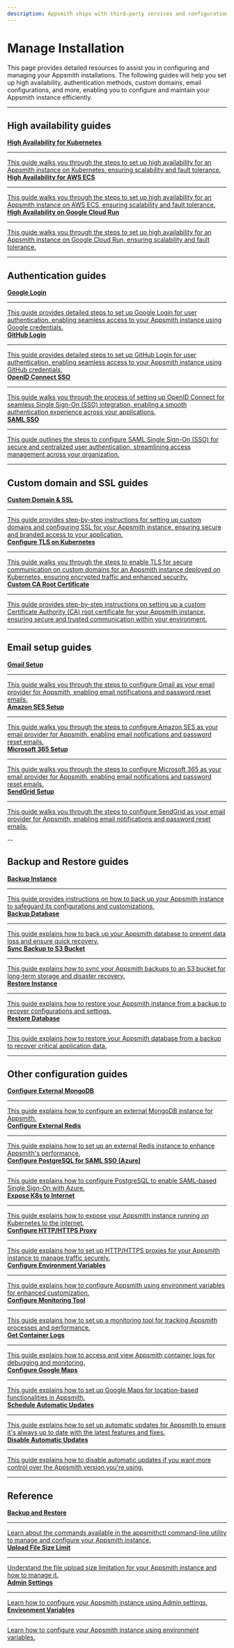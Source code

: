 ```yaml
---
description: Appsmith ships with third-party services and configurations that enhance the app-building experience. This page provides comprehensive guides to set up authentication, custom domains, email configurations, and more.
---
```


# Manage Installation  

This page provides detailed resources to assist you in configuring and managing your Appsmith installations. The following guides will help you set up high availability, authentication methods, custom domains, email configurations, and more, enabling you to configure and maintain your Appsmith instance efficiently.

---

## High availability guides  

<div className="containerGridSampleApp">
   <!-- First Row -->
   <a className="containerAnchor" href="/getting-started/setup/installation-guides/kubernetes/configure-high-availability">
       <div className="containerColumnSampleApp columnGrid column-one">
           <div className="containerHead">
               <div className="containerHeading">
                   <strong>High Availability for Kubernetes</strong>
               </div>
           </div>
           <hr className="gradient-hr" />
           <div className="containerDescription">This guide walks you through the steps to set up high availability for an Appsmith instance on Kubernetes, ensuring scalability and fault tolerance. </div>
       </div>
   </a>

   <a className="containerAnchor" href="/getting-started/setup/installation-guides/aws-ecs/set-up-high-availability">
       <div className="containerColumnSampleApp columnGrid column-two">
           <div className="containerHead">
               <div className="containerHeading">
                   <strong>High Availability for AWS ECS</strong>
               </div>
           </div>
           <hr className="gradient-hr" />
           <div className="containerDescription">This guide walks you through the steps to set up high availability for an Appsmith instance on AWS ECS, ensuring scalability and fault tolerance.</div>
       </div>
   </a>
</div>

<div className="containerGridSampleApp">

   <!-- Second Row -->
   <a className="containerAnchor" href="/getting-started/setup/installation-guides/google-cloud-run/manage-traffic">
       <div className="containerColumnSampleApp columnGrid column-one">
           <div className="containerHead">
               <div className="containerHeading">
                   <strong>High Availability on Google Cloud Run</strong>
               </div>
           </div>
           <hr className="gradient-hr" />
           <div className="containerDescription">This guide walks you through the steps to set up high availability for an Appsmith instance on  Google Cloud Run, ensuring scalability and fault tolerance.</div>
       </div>
   </a>
</div>

---

## Authentication guides  

<div className="containerGridSampleApp">

   <!-- First Row -->
   <a className="containerAnchor" href="/getting-started/setup/instance-configuration/authentication/google-login">
       <div className="containerColumnSampleApp columnGrid column-one">
           <div className="containerHead">
               <div className="containerHeading">
                   <strong>Google Login</strong>
               </div>
           </div>
           <hr className="gradient-hr" />
           <div className="containerDescription">This guide provides detailed steps to set up Google Login for user authentication, enabling seamless access to your Appsmith instance using Google credentials.</div>
       </div>
   </a>

   <a className="containerAnchor" href="/getting-started/setup/instance-configuration/authentication/github-login">
       <div className="containerColumnSampleApp columnGrid column-two">
           <div className="containerHead">
               <div className="containerHeading">
                   <strong>GitHub Login</strong>
               </div>
           </div>
           <hr className="gradient-hr" />
           <div className="containerDescription">This guide provides detailed steps to set up GitHub Login for user authentication, enabling seamless access to your Appsmith instance using GitHub credentials.</div>
       </div>
   </a>
</div>

<div className="containerGridSampleApp">

   <!-- Second Row -->
   <a className="containerAnchor" href="/getting-started/setup/instance-configuration/authentication/openid-connect-oidc">
       <div className="containerColumnSampleApp columnGrid column-one">
           <div className="containerHead">
               <div className="containerHeading">
                   <strong>OpenID Connect SSO</strong>
               </div>
           </div>
           <hr className="gradient-hr" />
           <div className="containerDescription">This guide walks you through the process of setting up OpenID Connect for seamless Single Sign-On (SSO) integration, enabling a smooth authentication experience across your applications.</div>
       </div>
   </a>

   <a className="containerAnchor" href="/getting-started/setup/instance-configuration/authentication/security-assertion-markup-language-saml">
       <div className="containerColumnSampleApp columnGrid column-three">
           <div className="containerHead">
               <div className="containerHeading">
                   <strong>SAML SSO</strong>
               </div>
           </div>
           <hr className="gradient-hr" />
           <div className="containerDescription">This guide outlines the steps to configure SAML Single Sign-On (SSO) for secure and centralized user authentication, streamlining access management across your organization.</div>
       </div>
   </a>

</div>

---

## Custom domain and SSL guides  

<div className="containerGridSampleApp">

   <!-- First Row -->
   <a className="containerAnchor" href="/getting-started/setup/instance-configuration/custom-domain">
       <div className="containerColumnSampleApp columnGrid column-one">
           <div className="containerHead">
               <div className="containerHeading">
                   <strong>Custom Domain & SSL</strong>
               </div>
           </div>
           <hr className="gradient-hr" />
           <div className="containerDescription">This guide provides step-by-step instructions for setting up custom domains and configuring SSL for your Appsmith instance, ensuring secure and branded access to your application.</div>
       </div>
   </a>

   <a className="containerAnchor" href="/getting-started/setup/instance-configuration/custom-domain/configure-tls">
       <div className="containerColumnSampleApp columnGrid column-two">
           <div className="containerHead">
               <div className="containerHeading">
                   <strong>Configure TLS on Kubernetes</strong>
               </div>
           </div>
           <hr className="gradient-hr" />
           <div className="containerDescription">This guide walks you through the steps to enable TLS for secure communication on custom domains for an Appsmith instance deployed on Kubernetes, ensuring encrypted traffic and enhanced security.</div>
       </div>
   </a>

   <a className="containerAnchor" href="/getting-started/setup/instance-configuration/custom-domain/custom-ca-root-certificate">
       <div className="containerColumnSampleApp columnGrid column-three">
           <div className="containerHead">
               <div className="containerHeading">
                   <strong>Custom CA Root Certificate</strong>
               </div>
           </div>
           <hr className="gradient-hr" />
           <div className="containerDescription">This guide provides step-by-step instructions on setting up a custom Certificate Authority (CA) root certificate for your Appsmith instance, ensuring secure and trusted communication within your environment.</div>
       </div>
   </a>

</div>

---

## Email setup guides  

<div className="containerGridSampleApp">
   <a className="containerAnchor" href="/getting-started/setup/instance-configuration/email/gmail">
       <div className="containerColumnSampleApp columnGrid column-one">
           <div className="containerHead">
               <div className="containerHeading">
                   <strong>Gmail Setup</strong>
               </div>
           </div>
           <hr className="gradient-hr" />
           <div className="containerDescription">This guide walks you through the steps to configure Gmail as your email provider for Appsmith, enabling email notifications and password reset emails.</div>
       </div>
   </a>
<a className="containerAnchor" href="/getting-started/setup/instance-configuration/email/amazon-ses">
       <div className="containerColumnSampleApp columnGrid column-two">
           <div className="containerHead">
               <div className="containerHeading">
                   <strong>Amazon SES Setup</strong>
               </div>
           </div>
           <hr className="gradient-hr" />
           <div className="containerDescription">This guide walks you through the steps to configure Amazon SES as your email provider for Appsmith, enabling email notifications and password reset emails.</div>
       </div>
   </a>
</div>

<div className="containerGridSampleApp">
    
   <!-- Second Row -->
   <a className="containerAnchor" href="/getting-started/setup/instance-configuration/email/microsoft-365">
       <div className="containerColumnSampleApp columnGrid column-one">
           <div className="containerHead">
               <div className="containerHeading">
                   <strong>Microsoft 365 Setup</strong>
               </div>
           </div>
           <hr className="gradient-hr" />
           <div className="containerDescription">This guide walks you through the steps to configure Microsoft 365 as your email provider for Appsmith, enabling email notifications and password reset emails.</div>
       </div>
   </a>

   <a className="containerAnchor" href="/getting-started/setup/instance-configuration/email/sendgrid">
       <div className="containerColumnSampleApp columnGrid column-two">
           <div className="containerHead">
               <div className="containerHeading">
                   <strong>SendGrid Setup</strong>
               </div>
           </div>
           <hr className="gradient-hr" />
           <div className="containerDescription">This guide walks you through the steps to configure SendGrid as your email provider for Appsmith, enabling email notifications and password reset emails.</div>
       </div>
   </a>
</div>

-- 

## Backup and Restore guides

<div className="containerGridSampleApp">

   <!-- First Row -->
   <a className="containerAnchor" href="/getting-started/setup/instance-management/backup-and-restore/backup-instance">
       <div className="containerColumnSampleApp columnGrid column-one">
           <div className="containerHead">
               <div className="containerHeading">
                   <strong>Backup Instance</strong>
               </div>
           </div>
           <hr className="gradient-hr" />
           <div className="containerDescription">This guide provides instructions on how to back up your Appsmith instance to safeguard its configurations and customizations.</div>
       </div>
   </a>

   <a className="containerAnchor" href="/getting-started/setup/instance-management/backup-and-restore/backup-database">
       <div className="containerColumnSampleApp columnGrid column-two">
           <div className="containerHead">
               <div className="containerHeading">
                   <strong>Backup Database</strong>
               </div>
           </div>
           <hr className="gradient-hr" />
           <div className="containerDescription">This guide explains how to back up your Appsmith database to prevent data loss and ensure quick recovery.</div>
       </div>
   </a>

</div>

<div className="containerGridSampleApp">

   <!-- Second Row -->
   <a className="containerAnchor" href="/getting-started/setup/instance-management/backup-and-restore/sync-backup-to-s3">
       <div className="containerColumnSampleApp columnGrid column-one">
           <div className="containerHead">
               <div className="containerHeading">
                   <strong>Sync Backup to S3 Bucket</strong>
               </div>
           </div>
           <hr className="gradient-hr" />
           <div className="containerDescription">This guide explains how to sync your Appsmith backups to an S3 bucket for long-term storage and disaster recovery.</div>
       </div>
   </a>

   <a className="containerAnchor" href="/getting-started/setup/instance-management/backup-and-restore/restore-instance">
       <div className="containerColumnSampleApp columnGrid column-two">
           <div className="containerHead">
               <div className="containerHeading">
                   <strong>Restore Instance</strong>
               </div>
           </div>
           <hr className="gradient-hr" />
           <div className="containerDescription">This guide explains how to restore your Appsmith instance from a backup to recover configurations and settings.</div>
       </div>
   </a>

   <a className="containerAnchor" href="/getting-started/setup/instance-management/backup-and-restore/restore-database">
       <div className="containerColumnSampleApp columnGrid column-three">
           <div className="containerHead">
               <div className="containerHeading">
                   <strong>Restore Database</strong>
               </div>
           </div>
           <hr className="gradient-hr" />
           <div className="containerDescription">This guide explains how to restore your Appsmith database from a backup to recover critical application data.</div>
       </div>
   </a>

</div>

---

## Other configuration guides

<div className="containerGridSampleApp">

   <!-- First Row -->
   <a className="containerAnchor" href="/getting-started/setup/instance-configuration/custom-mongodb-redis">
      <div className="containerColumnSampleApp columnGrid column-one">
          <div className="containerHead">
              <div className="containerHeading">
                  <strong>Configure External MongoDB</strong>
              </div>
          </div>
          <hr className="gradient-hr" />
          <div className="containerDescription">This guide explains how to configure an external MongoDB instance for Appsmith.</div>
      </div>
   </a>

   <a className="containerAnchor" href="/getting-started/setup/instance-configuration/external-redis">
      <div className="containerColumnSampleApp columnGrid column-two">
          <div className="containerHead">
              <div className="containerHeading">
                  <strong>Configure External Redis</strong>
              </div>
          </div>
          <hr className="gradient-hr" />
          <div className="containerDescription">This guide explains how to set up an external Redis instance to enhance Appsmith's performance.</div>
      </div>
   </a>

</div>

<div className="containerGridSampleApp">

   <!-- Second Row -->
   <a className="containerAnchor" href="/getting-started/setup/installation-guides/azure/setup-to-integrate-sso">
      <div className="containerColumnSampleApp columnGrid column-one">
          <div className="containerHead">
              <div className="containerHeading">
                  <strong>Configure PostgreSQL for SAML SSO (Azure)</strong>
              </div>
          </div>
          <hr className="gradient-hr" />
          <div className="containerDescription">This guide explains how to configure PostgreSQL to enable SAML-based Single Sign-On with Azure.</div>
      </div>
   </a>

   <a className="containerAnchor" href="/getting-started/setup/installation-guides/kubernetes/publish-appsmith-online">
      <div className="containerColumnSampleApp columnGrid column-two">
          <div className="containerHead">
              <div className="containerHeading">
                  <strong>Expose K8s to Internet</strong>
              </div>
          </div>
          <hr className="gradient-hr" />
          <div className="containerDescription">This guide explains how to expose your Appsmith instance running on Kubernetes to the internet.</div>
      </div>
   </a>

</div>

<div className="containerGridSampleApp">

   <!-- Third Row -->
   <a className="containerAnchor" href="/getting-started/setup/instance-configuration/http-proxy">
      <div className="containerColumnSampleApp columnGrid column-one">
          <div className="containerHead">
              <div className="containerHeading">
                  <strong>Configure HTTP/HTTPS Proxy</strong>
              </div>
          </div>
          <hr className="gradient-hr" />
          <div className="containerDescription">This guide explains how to set up HTTP/HTTPS proxies for your Appsmith instance to manage traffic securely.</div>
      </div>
   </a>

   <a className="containerAnchor" href="/getting-started/setup/instance-configuration/configure-using-environment-variables">
      <div className="containerColumnSampleApp columnGrid column-two">
          <div className="containerHead">
              <div className="containerHeading">
                  <strong>Configure Environment Variables</strong>
              </div>
          </div>
          <hr className="gradient-hr" />
          <div className="containerDescription">This guide explains how to configure Appsmith using environment variables for enhanced customization.</div>
      </div>
   </a>

</div>

<div className="containerGridSampleApp">

   <!-- Fourth Row -->
   <a className="containerAnchor" href="/getting-started/setup/instance-management/supervisor">
      <div className="containerColumnSampleApp columnGrid column-one">
          <div className="containerHead">
              <div className="containerHeading">
                  <strong>Configure Monitoring Tool</strong>
              </div>
          </div>
          <hr className="gradient-hr" />
          <div className="containerDescription">This guide explains how to set up a monitoring tool for tracking Appsmith processes and performance.</div>
      </div>
   </a>

   <a className="containerAnchor" href="/getting-started/setup/instance-management/how-to-get-container-logs">
      <div className="containerColumnSampleApp columnGrid column-two">
          <div className="containerHead">
              <div className="containerHeading">
                  <strong>Get Container Logs</strong>
              </div>
          </div>
          <hr className="gradient-hr" />
          <div className="containerDescription">This guide explains how to access and view Appsmith container logs for debugging and monitoring.</div>
      </div>
   </a>

</div>

<div className="containerGridSampleApp">

   <!-- Fifth Row -->
   <a className="containerAnchor" href="/getting-started/setup/instance-configuration/google-maps">
      <div className="containerColumnSampleApp columnGrid column-one">
          <div className="containerHead">
              <div className="containerHeading">
                  <strong>Configure Google Maps</strong>
              </div>
          </div>
          <hr className="gradient-hr" />
          <div className="containerDescription">This guide explains how to set up Google Maps for location-based functionalities in Appsmith.</div>
      </div>
   </a>

   <a className="containerAnchor" href="/getting-started/setup/instance-management/maintenance-window">
      <div className="containerColumnSampleApp columnGrid column-two">
          <div className="containerHead">
              <div className="containerHeading">
                  <strong>Schedule Automatic Updates</strong>
              </div>
          </div>
          <hr className="gradient-hr" />
          <div className="containerDescription">This guide explains how to set up automatic updates for Appsmith to ensure it's always up to date with the latest features and fixes.</div>
      </div>
   </a>

</div>

<div className="containerGridSampleApp">

   <!-- Sixth Row -->
   <a className="containerAnchor" href="/getting-started/setup/instance-management/switch-off-automatic-updates">
      <div className="containerColumnSampleApp columnGrid column-one">
          <div className="containerHead">
              <div className="containerHeading">
                  <strong>Disable Automatic Updates</strong>
              </div>
          </div>
          <hr className="gradient-hr" />
          <div className="containerDescription">This guide explains how to disable automatic updates if you want more control over the Appsmith version you're using.</div>
      </div>
   </a>

</div>


---

## Reference 

<div className="containerGridSampleApp">
   <a className="containerAnchor" href="/getting-started/setup/instance-management/appsmithctl">
      <div className="containerColumnSampleApp columnGrid column-one">
          <div className="containerHead">
              <div className="containerHeading">
                  <strong>Backup and Restore</strong>
              </div>
          </div>
          <hr className="gradient-hr" />
          <div className="containerDescription">Learn about the commands available in the appsmithctl command-line utility to manage and configure your Appsmith instance.</div>
      </div>
   </a>
   <a className="containerAnchor" href="/getting-started/setup/instance-configuration/file-size-limit">
      <div className="containerColumnSampleApp columnGrid column-two">
          <div className="containerHead">
              <div className="containerHeading">
                  <strong>Upload File Size Limit</strong>
              </div>
          </div>
          <hr className="gradient-hr" />
          <div className="containerDescription">Understand the file upload size limitation for your Appsmith instance and how to manage it.</div>
      </div>
   </a>
</div>

<div className="containerGridSampleApp">
   <a className="containerAnchor" href="/getting-started/setup/instance-configuration/admin-settings">
      <div className="containerColumnSampleApp columnGrid column-one">
          <div className="containerHead">
              <div className="containerHeading">
                  <strong>Admin Settings</strong>
              </div>
          </div>
          <hr className="gradient-hr" />
          <div className="containerDescription">Learn how to configure your Appsmith instance using Admin settings.</div>
      </div>
   </a>
   <a className="containerAnchor" href="/getting-started/setup/environment-variables">
      <div className="containerColumnSampleApp columnGrid column-two">
          <div className="containerHead">
              <div className="containerHeading">
                  <strong>Environment Variables</strong>
              </div>
          </div>
          <hr className="gradient-hr" />
          <div className="containerDescription">Learn how to configure your Appsmith instance using environment variables.</div>
      </div>
   </a>

</div>